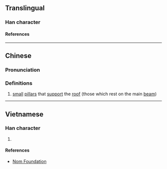 {{character info}}
==Translingual==

===Han character===
{{Han char|rn=75|rad=木|as=08|sn=12|four=47947|canj=DEEE|ids=⿰木叕}}

====References====
{{Han ref|kx=0534.180|dkj=14981|dj=0922.140|hdz=21242.040|uh=68F3}}

----

==Chinese==
{{zh-forms}}

===Pronunciation===
{{zh-pron
|m=zhuō
|c=zyut3
|mc=
|oc=
|ma=
|cat=n
}}

===Definitions===
{{zh-hanzi}}

# [[small]] [[pillar]]s that [[support]] the [[roof]] (those which rest on the main [[beam]])

----

==Vietnamese==

===Han character===
{{vi-readings|rs=木08|reading=chuối}}

# {{rfdef|vi|sort=木08}}

====References====
* [http://nomfoundation.org/common/nom_details.php?codepoint=68f3 Nom Foundation]